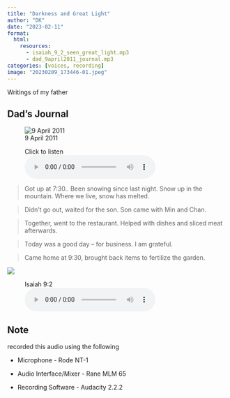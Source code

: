 ```yaml
---
title: "Darkness and Great Light"
author: "DK"
date: "2023-02-11"
format:
  html:
    resources:
      - isaiah_9_2_seen_great_light.mp3
      - dad_9april2011_journal.mp3
categories: [voices, recording]
image: "20230209_173446-01.jpeg"
---
```


Writings of my father

## Dad's Journal

![9 April 2011](Epson_01252023194746.jpg)

<figure>

<figcaption>Click to listen</figcaption>

<audio controls src="dad_9april2011_journal.mp3">

Your browser does not support the <code>audio</code> element.

</audio>

</figure>

> Got up at 7:30.. Been snowing since last night. Snow up in the mountain. Where we live, snow has melted.

> Didn't go out, waited for the son. Son came with Min and Chan.

> Together, went to the restaurant. Helped with dishes and sliced meat afterwards.

> Today was a good day -- for business. I am grateful.

> Came home at 9:30, brought back items to fertilize the garden.

![](20230209_173602.jpg)

<figure>

<figcaption>Isaiah 9:2</figcaption>

<audio controls src="isaiah_9_2_seen_great_light.mp3">

Your browser does not support the <code>audio</code> element.

</audio>

</figure>

## Note

recorded this audio using the following

-   Microphone - Rode NT-1

-   Audio Interface/Mixer - Rane MLM 65

-   Recording Software - Audacity 2.2.2
